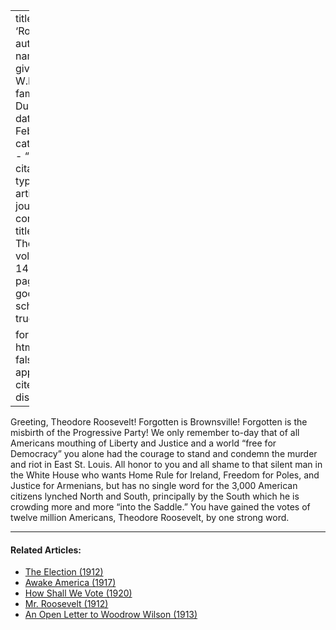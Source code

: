 
---
title: 'Roosevelt'
author:
  - name:
      given: W.E.B.
      family: Du Bois
date: Feb. 1917
categories: 
  - ""
citation: 
  type: article-journal
  container-title: The Crisis
  volume: 14
  issue: 4
  page: 164
google-scholar: true

format:
  html:
    toc: false
    appendix-cite-as: display
---




Greeting, Theodore Roosevelt! Forgotten is Brownsville! Forgotten is the misbirth of the Progressive Party! We only remember to-day that of all Americans mouthing of Liberty and Justice and a world "free for Democracy" you alone had the courage to stand and condemn the murder and riot in East St. Louis. All honor to you and all shame to that silent man in the White House who wants Home Rule for Ireland, Freedom for Poles, and Justice for Armenians, but has no single word for the 3,000 American citizens lynched North and South, principally by the South which he is crowding more and more "into the Saddle." You have gained the votes of twelve million Americans, Theodore Roosevelt, by one strong word.

<!-- Similar articles start here -->

<hr>
#### Related Articles:

* [The Election (1912)](/Volumes/05/02/the_election.html)
* [Awake America (1917)](/Volumes/14/05/awake_america.html)
* [How Shall We Vote (1920)](/Volumes/20/05/how_shall_we_vote.html)
* [Mr. Roosevelt (1912)](/Volumes/04/05/mr_roosevelt.html)
* [An Open Letter to Woodrow Wilson (1913)](/Volumes/05/05/open_letter.html)

<!-- Similar articles end here -->
